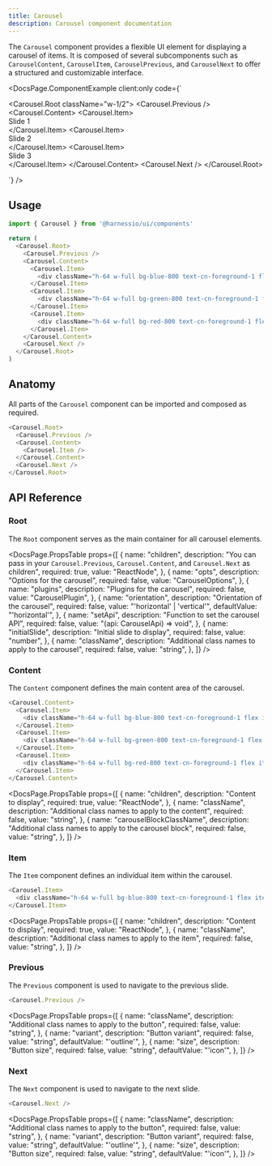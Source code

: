 ```yaml
---
title: Carousel
description: Carousel component documentation
---
```


The `Carousel` component provides a flexible UI element for displaying a carousel of items. It is composed of several subcomponents such as `CarouselContent`, `CarouselItem`, `CarouselPrevious`, and `CarouselNext` to offer a structured and customizable interface.


<DocsPage.ComponentExample
  client:only
  code={`<div className="flex items-center justify-center">
    <Carousel.Root className="w-1/2">
      <Carousel.Previous />
      <Carousel.Content>
        <Carousel.Item>
          <div className="h-64 w-full bg-blue-800 text-cn-foreground-1 flex items-center justify-center">Slide 1</div>
        </Carousel.Item>
        <Carousel.Item>
          <div className="h-64 w-full bg-green-800 text-cn-foreground-1 flex items-center justify-center">Slide 2</div>
        </Carousel.Item>
        <Carousel.Item>
          <div className="h-64 w-full bg-red-800 text-cn-foreground-1 flex items-center justify-center">Slide 3</div>
        </Carousel.Item>
      </Carousel.Content>
      <Carousel.Next />
    </Carousel.Root>
  </div>`}
/>

## Usage

```typescript jsx
import { Carousel } from '@harnessio/ui/components'

return (
  <Carousel.Root>
    <Carousel.Previous />
    <Carousel.Content>
      <Carousel.Item>
        <div className="h-64 w-full bg-blue-800 text-cn-foreground-1 flex items-center justify-center">Slide 1</div>
      </Carousel.Item>
      <Carousel.Item>
        <div className="h-64 w-full bg-green-800 text-cn-foreground-1 flex items-center justify-center">Slide 2</div>
      </Carousel.Item>
      <Carousel.Item>
        <div className="h-64 w-full bg-red-800 text-cn-foreground-1 flex items-center justify-center">Slide 3</div>
      </Carousel.Item>
    </Carousel.Content>
    <Carousel.Next />
  </Carousel.Root>
)
```

## Anatomy

All parts of the `Carousel` component can be imported and composed as required.

```typescript jsx
<Carousel.Root>
  <Carousel.Previous />
  <Carousel.Content>
    <Carousel.Item />
  </Carousel.Content>
  <Carousel.Next />
</Carousel.Root>
```

## API Reference

### Root

The `Root` component serves as the main container for all carousel elements.

<DocsPage.PropsTable
  props={[
    {
      name: "children",
      description:
        "You can pass in your `Carousel.Previous`, `Carousel.Content`, and `Carousel.Next` as children",
      required: true,
      value: "ReactNode",
    },
    {
      name: "opts",
      description: "Options for the carousel",
      required: false,
      value: "CarouselOptions",
    },
    {
      name: "plugins",
      description: "Plugins for the carousel",
      required: false,
      value: "CarouselPlugin",
    },
    {
      name: "orientation",
      description: "Orientation of the carousel",
      required: false,
      value: "'horizontal' | 'vertical'",
      defaultValue: "'horizontal'",
    },
    {
      name: "setApi",
      description: "Function to set the carousel API",
      required: false,
      value: "(api: CarouselApi) => void",
    },
    {
      name: "initialSlide",
      description: "Initial slide to display",
      required: false,
      value: "number",
    },
    {
      name: "className",
      description: "Additional class names to apply to the carousel",
      required: false,
      value: "string",
    },
  ]}
/>

### Content

The `Content` component defines the main content area of the carousel.

```typescript jsx
<Carousel.Content>
  <Carousel.Item>
    <div className="h-64 w-full bg-blue-800 text-cn-foreground-1 flex items-center justify-center">Slide 1</div>
  </Carousel.Item>
  <Carousel.Item>
    <div className="h-64 w-full bg-green-800 text-cn-foreground-1 flex items-center justify-center">Slide 2</div>
  </Carousel.Item>
  <Carousel.Item>
    <div className="h-64 w-full bg-red-800 text-cn-foreground-1 flex items-center justify-center">Slide 3</div>
  </Carousel.Item>
</Carousel.Content>
```

<DocsPage.PropsTable
  props={[
    {
      name: "children",
      description: "Content to display",
      required: true,
      value: "ReactNode",
    },
    {
      name: "className",
      description: "Additional class names to apply to the content",
      required: false,
      value: "string",
    },
    {
      name: "carouselBlockClassName",
      description: "Additional class names to apply to the carousel block",
      required: false,
      value: "string",
    },
  ]}
/>

### Item

The `Item` component defines an individual item within the carousel.

```typescript jsx
<Carousel.Item>
  <div className="h-64 w-full bg-blue-800 text-cn-foreground-1 flex items-center justify-center">Slide 1</div>
</Carousel.Item>
```

<DocsPage.PropsTable
  props={[
    {
      name: "children",
      description: "Content to display",
      required: true,
      value: "ReactNode",
    },
    {
      name: "className",
      description: "Additional class names to apply to the item",
      required: false,
      value: "string",
    },
  ]}
/>

### Previous

The `Previous` component is used to navigate to the previous slide.

```typescript jsx
<Carousel.Previous />
```

<DocsPage.PropsTable
  props={[
    {
      name: "className",
      description: "Additional class names to apply to the button",
      required: false,
      value: "string",
    },
    {
      name: "variant",
      description: "Button variant",
      required: false,
      value: "string",
      defaultValue: "'outline'",
    },
    {
      name: "size",
      description: "Button size",
      required: false,
      value: "string",
      defaultValue: "'icon'",
    },
  ]}
/>

### Next

The `Next` component is used to navigate to the next slide.

```typescript jsx
<Carousel.Next />
```

<DocsPage.PropsTable
  props={[
    {
      name: "className",
      description: "Additional class names to apply to the button",
      required: false,
      value: "string",
    },
    {
      name: "variant",
      description: "Button variant",
      required: false,
      value: "string",
      defaultValue: "'outline'",
    },
    {
      name: "size",
      description: "Button size",
      required: false,
      value: "string",
      defaultValue: "'icon'",
    },
  ]}
/>
